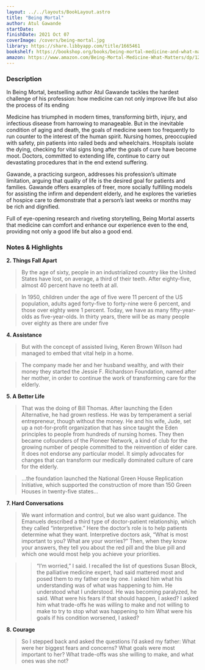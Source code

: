 ```yaml
---
layout: ../../layouts/BookLayout.astro
title: "Being Mortal"
author: Atul Gawande
startDate:
finishDate: 2021 Oct 07
coverImage: /covers/being-mortal.jpg
library: https://share.libbyapp.com/title/1665461
bookshelf: https://bookshop.org/books/being-mortal-medicine-and-what-matters-in-the-end/9781250076229
amazon: https://www.amazon.com/Being-Mortal-Medicine-What-Matters/dp/1250076226/
---
```


<ReadingTime
  startDate  = {frontmatter.startDate}
  finishDate = {frontmatter.finishDate}
/>

### Description
In Being Mortal, bestselling author Atul Gawande tackles the hardest challenge of his profession: how medicine can not only improve life but also the process of its ending

Medicine has triumphed in modern times, transforming birth, injury, and infectious disease from harrowing to manageable. But in the inevitable condition of aging and death, the goals of medicine seem too frequently to run counter to the interest of the human spirit. Nursing homes, preoccupied with safety, pin patients into railed beds and wheelchairs. Hospitals isolate the dying, checking for vital signs long after the goals of cure have become moot. Doctors, committed to extending life, continue to carry out devastating procedures that in the end extend suffering.

Gawande, a practicing surgeon, addresses his profession’s ultimate limitation, arguing that quality of life is the desired goal for patients and families. Gawande offers examples of freer, more socially fulfilling models for assisting the infirm and dependent elderly, and he explores the varieties of hospice care to demonstrate that a person’s last weeks or months may be rich and dignified.

Full of eye-opening research and riveting storytelling, Being Mortal asserts that medicine can comfort and enhance our experience even to the end, providing not only a good life but also a good end.

### Notes & Highlights
**2. Things Fall Apart**
> By the age of sixty, people in an industrialized country like the United States have lost, on average, a third of their teeth. After eighty-five, almost 40 percent have no teeth at all.

> In 1950, children under the age of five were 11 percent of the US population, adults aged forty-five to forty-nine were 6 percent, and those over eighty were 1 percent. Today, we have as many fifty-year-olds as five-year-olds. In thirty years, there will be as many people over eighty as there are under five

**4. Assistance**
> But with the concept of assisted living, Keren Brown Wilson had managed to embed that vital help in a home.

> The company made her and her husband wealthy, and with their money they started the Jessie F. Richardson Foundation, named after her mother, in order to continue the work of transforming care for the elderly.

**5. A Better Life**
> That was the doing of Bill Thomas. After launching the Eden Alternative, he had grown restless. He was by temperament a serial entrepreneur, though without the money. He and his wife, Jude, set up a not-for-profit organization that has since taught the Eden principles to people from hundreds of nursing homes. They then became cofounders of the Pioneer Network, a kind of club for the growing number of people committed to the reinvention of elder care. It does not endorse any particular model. It simply advocates for changes that can transform our medically dominated culture of care for the elderly.

> …the foundation launched the National Green House Replication Initiative, which supported the construction of more than 150 Green Houses in twenty-five states…

**7. Hard Conversations**
> We want information and control, but we also want guidance. The Emanuels described a third type of doctor-patient relationship, which they called “interpretive.” Here the doctor’s role is to help patients determine what they want. Interpretive doctors ask, “What is most important to you? What are your worries?” Then, when they know your answers, they tell you about the red pill and the blue pill and which one would most help you achieve your priorities.

>> “I’m worried,” I said. I recalled the list of questions Susan Block, the palliative medicine expert, had said mattered most and posed them to my father one by one. I asked him what his understanding was of what was happening to him.
He understood what I understood. He was becoming paralyzed, he said.
What were his fears if that should happen, I asked?
I asked him what trade-offs he was willing to make and not willing to make to try to stop what was happening to him
What were his goals if his condition worsened, I asked?

**8. Courage**
>  So I stepped back and asked the questions I’d asked my father: What were her biggest fears and concerns? What goals were most important to her? What trade-offs was she willing to make, and what ones was she not?

<BuyBook
  library   = {frontmatter.library}
  bookshelf = {frontmatter.bookshelf}
  amazon    = {frontmatter.amazon}
/>
